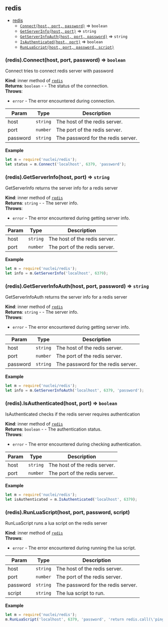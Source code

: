 <a name="module_redis"></a>

## redis

* [redis](#module_redis)
    * [`Connect(host, port, password)`](#module_redis..Connect) ⇒ <code>boolean</code>
    * [`GetServerInfo(host, port)`](#module_redis..GetServerInfo) ⇒ <code>string</code>
    * [`GetServerInfoAuth(host, port, password)`](#module_redis..GetServerInfoAuth) ⇒ <code>string</code>
    * [`IsAuthenticated(host, port)`](#module_redis..IsAuthenticated) ⇒ <code>boolean</code>
    * [`RunLuaScript(host, port, password, script)`](#module_redis..RunLuaScript)

<a name="module_redis..Connect"></a>

### (redis).Connect(host, port, password) ⇒ <code>boolean</code>
Connect tries to connect redis server with password

**Kind**: inner method of [<code>redis</code>](#module_redis)  
**Returns**: <code>boolean</code> - - The status of the connection.  
**Throws**:

- <code>error</code> - The error encountered during connection.


| Param | Type | Description |
| --- | --- | --- |
| host | <code>string</code> | The host of the redis server. |
| port | <code>number</code> | The port of the redis server. |
| password | <code>string</code> | The password for the redis server. |

**Example**  
```js
let m = require('nuclei/redis'); 
let status = m.Connect('localhost', 6379, 'password');
```
<a name="module_redis..GetServerInfo"></a>

### (redis).GetServerInfo(host, port) ⇒ <code>string</code>
GetServerInfo returns the server info for a redis server

**Kind**: inner method of [<code>redis</code>](#module_redis)  
**Returns**: <code>string</code> - - The server info.  
**Throws**:

- <code>error</code> - The error encountered during getting server info.


| Param | Type | Description |
| --- | --- | --- |
| host | <code>string</code> | The host of the redis server. |
| port | <code>number</code> | The port of the redis server. |

**Example**  
```js
let m = require('nuclei/redis'); 
let info = m.GetServerInfo('localhost', 6379);
```
<a name="module_redis..GetServerInfoAuth"></a>

### (redis).GetServerInfoAuth(host, port, password) ⇒ <code>string</code>
GetServerInfoAuth returns the server info for a redis server

**Kind**: inner method of [<code>redis</code>](#module_redis)  
**Returns**: <code>string</code> - - The server info.  
**Throws**:

- <code>error</code> - The error encountered during getting server info.


| Param | Type | Description |
| --- | --- | --- |
| host | <code>string</code> | The host of the redis server. |
| port | <code>number</code> | The port of the redis server. |
| password | <code>string</code> | The password for the redis server. |

**Example**  
```js
let m = require('nuclei/redis'); 
let info = m.GetServerInfoAuth('localhost', 6379, 'password');
```
<a name="module_redis..IsAuthenticated"></a>

### (redis).IsAuthenticated(host, port) ⇒ <code>boolean</code>
IsAuthenticated checks if the redis server requires authentication

**Kind**: inner method of [<code>redis</code>](#module_redis)  
**Returns**: <code>boolean</code> - - The authentication status.  
**Throws**:

- <code>error</code> - The error encountered during checking authentication.


| Param | Type | Description |
| --- | --- | --- |
| host | <code>string</code> | The host of the redis server. |
| port | <code>number</code> | The port of the redis server. |

**Example**  
```js
let m = require('nuclei/redis'); 
let isAuthenticated = m.IsAuthenticated('localhost', 6379);
```
<a name="module_redis..RunLuaScript"></a>

### (redis).RunLuaScript(host, port, password, script)
RunLuaScript runs a lua script on the redis server

**Kind**: inner method of [<code>redis</code>](#module_redis)  
**Throws**:

- <code>error</code> - The error encountered during running the lua script.


| Param | Type | Description |
| --- | --- | --- |
| host | <code>string</code> | The host of the redis server. |
| port | <code>number</code> | The port of the redis server. |
| password | <code>string</code> | The password for the redis server. |
| script | <code>string</code> | The lua script to run. |

**Example**  
```js
let m = require('nuclei/redis'); 
m.RunLuaScript('localhost', 6379, 'password', 'return redis.call(\'ping\')');
```
